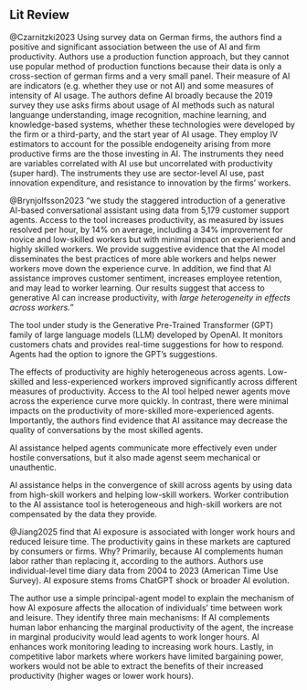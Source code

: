 ## Lit Review

@Czarnitzki2023 Using survey data on German firms, the authors find a positive and significant association between the use of AI and firm productivity. Authors use a production function approach, but they cannot use popular method of production functions because their data is only a cross-section of german firms and a very small panel. Their measure of AI are indicators (e.g. whether they use or not AI) and some measures of intensity of AI usage. The authors define AI broadly because the 2019 survey they use asks firms about usage of AI methods such as natural languange understanding, image recognition, machine learning, and knowledge-based systems, whether these technologies were developed by the firm or a third-party, and the start year of AI usage. They employ IV estimators to account for the possible endogeneity arising from more productive firms are the those investing in AI. The instruments they need are variables correlated with AI use but uncorrelated with productivity (super hard). The instruments they use are sector-level AI use, past innovation expenditure, and resistance to innovation by the firms' workers.

@Brynjolfsson2023 "we study the staggered introduction of a generative AI-based conversational assistant using data from 5,179 customer support agents. Access to the tool increases productivity, as measured by issues resolved per hour, by 14\% on average, including a 34\% improvement for novice and low-skilled workers but with minimal impact on experienced and highly skilled workers. We provide suggestive evidence that the AI model disseminates the best practices of more able workers and helps newer workers move down the experience curve. In addition, we find that AI assistance improves customer sentiment, increases employee retention, and may lead to worker learning. Our results suggest that access to generative AI can increase productivity, with *large heterogeneity in effects across workers.*"

The tool under study is the Generative Pre-Trained Transformer (GPT) family of large language models (LLM) developed by OpenAI. It monitors customers chats and provides real-time suggestions for how to respond. Agents had the option to ignore the GPT's suggestions.

The effects of productivity are highly heterogeneous across agents. Low-skilled and less-experienced workers improved significantly across different measures of productivity. Access to the AI tool helped newer agents move across the experience curve more quickly. In contrast, there were minimal impacts on the productivity of more-skilled more-experienced agents. Importantly, the authors find evidence that AI assitance may decrease the quality of conversations by the most skilled agents.

AI assistance helped agents communicate more effectively even under hostile conversations, but it also made agenst seem mechanical or unauthentic. 

AI assistance helps in the convergence of skill across agents by using data from high-skill workers and helping low-skill workers. Worker contribution to the AI assistance tool is heterogeneous and high-skill workers are not compensated by the data they provide. 

@Jiang2025 find that AI exposure is associated with longer work hours and reduced leisure time. The productivity gains in these markets are captured by consumers or firms. Why? Primarily, because AI complements human labor rather than replacing it, according to the authors. Authors use individual-level time diary data from 2004 to 2023 (American Time Use Survey). AI exposure stems froms ChatGPT shock or broader AI evolution. 

The author use a simple principal-agent model to explain the mechanism of how AI exposure affects the allocation of individuals' time between work and leisure. They identify three main mechanisms: If AI complements human labor enhancing the marginal productivity of the agent, the increase in marginal producivity would lead agents to work longer hours. AI enhances work monitoring leading to increasing work hours. Lastly, in competitive labor markets where workers have limited bargaining power, workers would not be able to extract the benefits of their increased productivity (higher wages or lower work hours).



